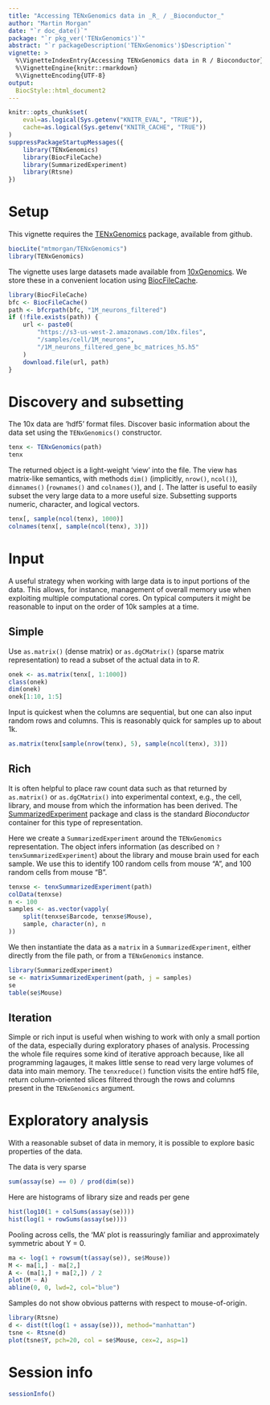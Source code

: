 ```yaml
---
title: "Accessing TENxGenomics data in _R_ / _Bioconductor_"
author: "Martin Morgan"
date: "`r doc_date()`"
package: "`r pkg_ver('TENxGenomics')`"
abstract: "`r packageDescription('TENxGenomics')$Description`"
vignette: >
  %\VignetteIndexEntry{Accessing TENxGenomics data in R / Bioconductor}
  %\VignetteEngine{knitr::rmarkdown}
  %\VignetteEncoding{UTF-8}
output:
  BiocStyle::html_document2
---
```


```r
knitr::opts_chunk$set(
    eval=as.logical(Sys.getenv("KNITR_EVAL", "TRUE")),
    cache=as.logical(Sys.getenv("KNITR_CACHE", "TRUE"))
)
suppressPackageStartupMessages({
    library(TENxGenomics)
    library(BiocFileCache)
    library(SummarizedExperiment)
    library(Rtsne)
})
```

# Setup

This vignette requires the [TENxGenomics][] package, available from
github.

```r
biocLite("mtmorgan/TENxGenomics")
library(TENxGenomics)
```

The vignette uses large datasets made available from
[10xGenomics][]. We store these in a convenient location using
[BiocFileCache][].

```r
library(BiocFileCache)
bfc <- BiocFileCache()
path <- bfcrpath(bfc, "1M_neurons_filtered")
if (!file.exists(path)) {
    url <- paste0(
        "https://s3-us-west-2.amazonaws.com/10x.files",
        "/samples/cell/1M_neurons",
        "/1M_neurons_filtered_gene_bc_matrices_h5.h5"
    )
    download.file(url, path)
}

```

# Discovery and subsetting

The 10x data are 'hdf5' format files. Discover basic information about
the data set using the `TENxGenomics()` constructor.

```r
tenx <- TENxGenomics(path)
tenx
```

The returned object is a light-weight 'view' into the file. The view
has matrix-like semantics, with methods `dim()` (implicitly,
`nrow()`, `ncol()`), `dimnames()` (`rownames()` and `colnames()`), and
`[`. The latter is useful to easily subset the very large data to a more
useful size. Subsetting supports numeric, character, and logical
vectors.

```r
tenx[, sample(ncol(tenx), 1000)]
colnames(tenx[, sample(ncol(tenx), 3)])
```

# Input

A useful strategy when working with large data is to input portions of
the data. This allows, for instance, management of overall memory use
when exploiting multiple computational cores. On typical computers it
might be reasonable to input on the order of 10k samples at a
time.

## Simple

Use `as.matrix()` (dense matrix) or `as.dgCMatrix()` (sparse
matrix representation) to read a subset of the actual data in to _R_.

```r
onek <- as.matrix(tenx[, 1:1000])
class(onek)
dim(onek)
onek[1:10, 1:5]
```

Input is quickest when the columns are sequential, but one can also
input random rows and columns. This is reasonably quick for samples up
to about 1k.

```r
as.matrix(tenx[sample(nrow(tenx), 5), sample(ncol(tenx), 3)])
```

## Rich

It is often helpful to place raw count data such as that returned by
`as.matrix()` or `as.dgCMatrix()` into experimental context, e.g., the
cell, library, and mouse from which the information has been
derived. The [SummarizedExperiment][] package and class is the
standard _Bioconductor_ container for this type of representation.

Here we create a `SummarizedExperiment` around the `TENxGenomics`
representation. The object infers information (as described on
`?tenxSummarizedExperiment`) about the library and mouse brain used
for each sample. We use this to identify 100 random cells from mouse
"A", and 100 random cells from mouse "B".

```r
tenxse <- tenxSummarizedExperiment(path)
colData(tenxse)
n <- 100
samples <- as.vector(vapply(
    split(tenxse$Barcode, tenxse$Mouse),
    sample, character(n), n
))
```

We then instantiate the data as a `matrix` in a
`SummarizedExperiment`, either directly from the file path, or from a
`TENxGenomics` instance.

```r
library(SummarizedExperiment)
se <- matrixSummarizedExperiment(path, j = samples)
se
table(se$Mouse)
```

## Iteration

Simple or rich input is useful when wishing to work with only a small
portion of the data, especially during exploratory phases of
analysis. Processing the whole file requires some kind of iterative
approach because, like all programming lagauges, it makes little sense
to read very large volumes of data into main memory. The
`tenxreduce()` function visits the entire hdf5 file, return
column-oriented slices filtered through the rows and columns present
in the `TENxGenomics` argument.

# Exploratory analysis

With a reasonable subset of data in memory, it is possible to explore
basic properties of the data.

The data is very sparse

```r
sum(assay(se) == 0) / prod(dim(se))
```

Here are histograms of library size and reads per gene

```r
hist(log10(1 + colSums(assay(se))))
hist(log(1 + rowSums(assay(se))))
```

Pooling across cells, the 'MA' plot is reassuringly familiar and
approximately symmetric about Y = 0.

```r
ma <- log(1 + rowsum(t(assay(se)), se$Mouse))
M <- ma[1,] - ma[2,]
A <- (ma[1,] + ma[2,]) / 2
plot(M ~ A)
abline(0, 0, lwd=2, col="blue")
```

Samples do not show obvious patterns with respect to mouse-of-origin.

```r
library(Rtsne)
d <- dist(t(log(1 + assay(se))), method="manhattan")
tsne <- Rtsne(d)
plot(tsne$Y, pch=20, col = se$Mouse, cex=2, asp=1)
```

# Session info

```r
sessionInfo()
```

[TENxGenomics]: https:/github.com/mtmorgan/TENxGenomics
[10xGenomics]: https://support.10xgenomics.com/single-cell/datasets
[BiocFileCache]: https://bioconductor.org/packages/BiocFileCache
[SummarizedExperiment]: https://bioconductor.org/packages/SummarizedExperiment
